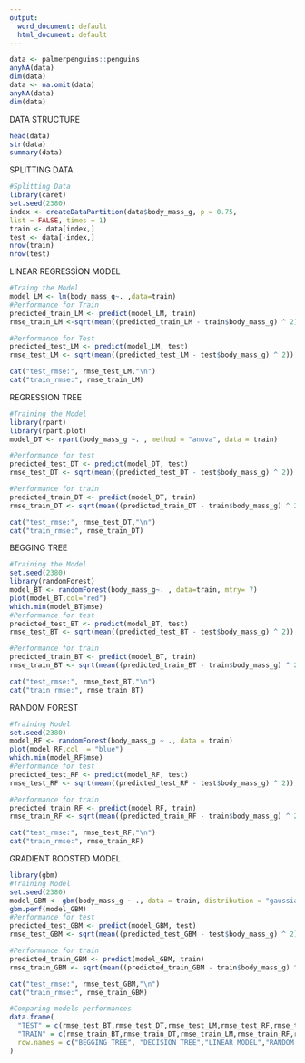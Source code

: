 ---
output:
  word_document: default
  html_document: default
---
```{r}
data <- palmerpenguins::penguins
anyNA(data)
dim(data)
data <- na.omit(data)
anyNA(data)
dim(data)
```



DATA STRUCTURE
```{r}
head(data)
str(data)
summary(data)
```



SPLITTING DATA

```{r}
#Splitting Data
library(caret)
set.seed(2380)
index <- createDataPartition(data$body_mass_g, p = 0.75,
list = FALSE, times = 1)
train <- data[index,]
test <- data[-index,]
nrow(train)
nrow(test)
```



LINEAR REGRESSİON MODEL

```{r}
#Traing the Model
model_LM <- lm(body_mass_g~. ,data=train)
#Performance for Train
predicted_train_LM <- predict(model_LM, train)
rmse_train_LM <-sqrt(mean((predicted_train_LM - train$body_mass_g) ^ 2))

#Performance for Test
predicted_test_LM <- predict(model_LM, test)
rmse_test_LM <- sqrt(mean((predicted_test_LM - test$body_mass_g) ^ 2))

cat("test_rmse:", rmse_test_LM,"\n")
cat("train_rmse:", rmse_train_LM)
```


REGRESSION TREE

```{r}
#Training the Model
library(rpart)
library(rpart.plot)
model_DT <- rpart(body_mass_g ~. , method = "anova", data = train)

#Performance for test
predicted_test_DT <- predict(model_DT, test)
rmse_test_DT <- sqrt(mean((predicted_test_DT - test$body_mass_g) ^ 2))

#Performance for train
predicted_train_DT <- predict(model_DT, train)
rmse_train_DT <- sqrt(mean((predicted_train_DT - train$body_mass_g) ^ 2))

cat("test_rmse:", rmse_test_DT,"\n")
cat("train_rmse:", rmse_train_DT)
```



BEGGING TREE
```{r}
#Training the Model
set.seed(2380)
library(randomForest)
model_BT <- randomForest(body_mass_g~. , data=train, mtry= 7)
plot(model_BT,col="red")
which.min(model_BT$mse)
#Performance for test
predicted_test_BT <- predict(model_BT, test)
rmse_test_BT <- sqrt(mean((predicted_test_BT - test$body_mass_g) ^ 2))

#Performance for train
predicted_train_BT <- predict(model_BT, train)
rmse_train_BT <- sqrt(mean((predicted_train_BT - train$body_mass_g) ^ 2))

cat("test_rmse:", rmse_test_BT,"\n")
cat("train_rmse:", rmse_train_BT)

```


RANDOM FOREST

```{r}
#Training Model
set.seed(2380)
model_RF <- randomForest(body_mass_g ~ ., data = train)
plot(model_RF,col  = "blue")
which.min(model_RF$mse)
#Performance for test
predicted_test_RF <- predict(model_RF, test)
rmse_test_RF <- sqrt(mean((predicted_test_RF - test$body_mass_g) ^ 2))

#Performance for train
predicted_train_RF <- predict(model_RF, train)
rmse_train_RF <- sqrt(mean((predicted_train_RF - train$body_mass_g) ^ 2))

cat("test_rmse:", rmse_test_RF,"\n")
cat("train_rmse:", rmse_train_RF)
```




GRADIENT BOOSTED MODEL

```{r}
library(gbm)
#Training Model
set.seed(2380)
model_GBM <- gbm(body_mass_g ~ ., data = train, distribution = "gaussian", n.trees = 100, cv.folds = 5)
gbm.perf(model_GBM)
#Performance for test
predicted_test_GBM <- predict(model_GBM, test)
rmse_test_GBM <- sqrt(mean((predicted_test_GBM - test$body_mass_g) ^ 2))

#Performance for train
predicted_train_GBM <- predict(model_GBM, train)
rmse_train_GBM <- sqrt(mean((predicted_train_GBM - train$body_mass_g) ^ 2))

cat("test_rmse:", rmse_test_GBM,"\n")
cat("train_rmse:", rmse_train_GBM)
```







```{r}
#Comparing models performances
data.frame(
  "TEST" = c(rmse_test_BT,rmse_test_DT,rmse_test_LM,rmse_test_RF,rmse_test_GBM),
  "TRAIN" = c(rmse_train_BT,rmse_train_DT,rmse_train_LM,rmse_train_RF,rmse_train_GBM),
  row.names = c("BEGGING TREE", "DECISION TREE","LINEAR MODEL","RANDOM FOREST","GRADIENT BOOSTED")
)
```